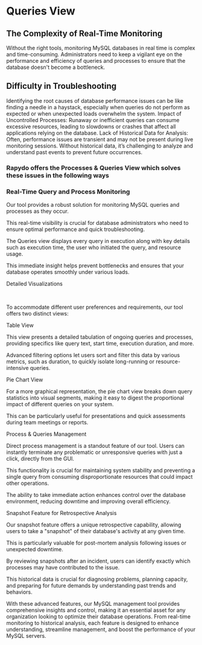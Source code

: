 # Queries View


## The Complexity of Real-Time Monitoring 
Without the right tools, monitoring MySQL databases in real time is complex and time-consuming. 
Administrators need to keep a vigilant eye on the performance and efficiency of queries and processes to ensure that the database doesn't become a bottleneck.

## Difficulty in Troubleshooting 
Identifying the root causes of database performance issues can be like finding a needle in a haystack, especially when queries do not perform as expected or when unexpected loads overwhelm the system.
Impact of Uncontrolled Processes: Runaway or inefficient queries can consume excessive resources, leading to slowdowns or crashes that affect all applications relying on the database.
Lack of Historical Data for Analysis: Often, performance issues are transient and may not be present during live monitoring sessions. Without historical data, it’s challenging to analyze and understand past events to prevent future occurrences.

### Rapydo offers the Processes & Queries View which solves these issues in the following ways

### Real-Time Query and Process Monitoring


Our tool provides a robust solution for monitoring MySQL queries and processes as they occur.

This real-time visibility is crucial for database administrators who need to ensure optimal performance and quick troubleshooting.

The Queries view displays every query in execution along with key details such as execution time, the user who initiated the query, and resource usage.

This immediate insight helps prevent bottlenecks and ensures that your database operates smoothly under various loads.
‍

Detailed Visualizations

‍

To accommodate different user preferences and requirements, our tool offers two distinct views:


Table View

This view presents a detailed tabulation of ongoing queries and processes, providing specifics like query text, start time, execution duration, and more.

Advanced filtering options let users sort and filter this data by various metrics, such as duration, to quickly isolate long-running or resource-intensive queries.

Pie Chart View

For a more graphical representation, the pie chart view breaks down query statistics into visual segments, making it easy to digest the proportional impact of different queries on your system.

This can be particularly useful for presentations and quick assessments during team meetings or reports.
‍

Process & Queries Management


Direct process management is a standout feature of our tool. Users can instantly terminate any problematic or unresponsive queries with just a click, directly from the GUI.

This functionality is crucial for maintaining system stability and preventing a single query from consuming disproportionate resources that could impact other operations.

The ability to take immediate action enhances control over the database environment, reducing downtime and improving overall efficiency.
‍

Snapshot Feature for Retrospective Analysis


Our snapshot feature offers a unique retrospective capability, allowing users to take a "snapshot" of their database's activity at any given time.

This is particularly valuable for post-mortem analysis following issues or unexpected downtime.

By reviewing snapshots after an incident, users can identify exactly which processes may have contributed to the issue.

This historical data is crucial for diagnosing problems, planning capacity, and preparing for future demands by understanding past trends and behaviors.
‍

With these advanced features, our MySQL management tool provides comprehensive insights and control, making it an essential asset for any organization looking to optimize their database operations.
From real-time monitoring to historical analysis, each feature is designed to enhance understanding, streamline management, and boost the performance of your MySQL servers.